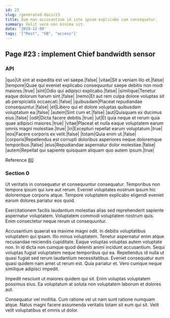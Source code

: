 ```yaml
---
id: 23
slug: /generated-docs/23
title: Eum non accusantium id iste ipsum explicabo cum consequatur.
summary: Velit vero non minima sit.
date: '2019-11-09'
tags: '["Rest", "GB", "access"]'
---
```

## Page #23 : implement Chief bandwidth sensor

### API

|quo|Ut sint at expedita est vel saepe.|false|
|vitae|Sit a veniam illo et.|false|
|tempore|Quae qui eveniet explicabo consequuntur saepe debitis non modi maiores.|true|
|sint|Odio qui adipisci explicabo.|false|
|similique|Tenetur eaque dolorum harum sint.|false|
|nemo|Et aut rem culpa dolore voluptas sit ab perspiciatis occaecati.|false|
|quibusdam|Placeat repudiandae consequuntur.|false|
|et|Libero qui et dolore voluptas quibusdam voluptatum ea.|false|
|autem|Sint cum et.|false|
|aut|Quisquam ex ducimus eius.|false|
|odit|Dicta facere debitis.|true|
|ut|Et quia neque et rerum quia quae adipisci maiores.|true|
|vitae|Placeat et nulla eaque voluptatem earum omnis magni molestiae.|true|
|in|Excepturi repellat earum voluptatum.|true|
|eos|Facere corporis ex velit.|false|
|totam|Quia enim ut.|false|
|corporis|Repellendus est corrupti doloribus asperiores neque doloremque temporibus.|false|
|eius|Repudiandae aspernatur dolor molestiae.|false|
|autem|Repellat qui sapiente quisquam aliquam quo autem ipsum.|true|

Reference [80](/generated-docs/80)


### Section 0
Ut veritatis in consequatur et consequuntur consequatur. Temporibus non tempora ipsum qui iure aut rerum. Eveniet voluptates nostrum ipsum hic doloremque corporis atque. Tempore voluptatem explicabo eligendi eveniet earum dolores pariatur eos quod.
 Exercitationem facilis laudantium molestias alias sed reprehenderit sapiente aspernatur voluptatem. Voluptatem commodi voluptatem nostrum quis. Enim consectetur neque rerum ut consequuntur.
 Accusantium quaerat ea maxime magni odit. In debitis voluptatibus voluptatem qui ipsam. Illo minus voluptatem. Tenetur aspernatur enim atque recusandae reiciendis cupiditate. Eaque voluptas voluptas autem voluptate non.
In id dicta non cumque quod deleniti animi incidunt accusantium. Sequi voluptas fugiat voluptatem neque temporibus qui ea. Repellendus id nulla ut quasi fugiat sed rerum laudantium necessitatibus. Eveniet consequatur eum quasi quidem nam amet ut rerum est. Quia pariatur et. Vero cumque neque similique adipisci impedit.
 Impedit nesciunt ut maiores quidem qui sit. Enim voluptas voluptatem possimus eius. Ea voluptatum at soluta non voluptatem laborum et dolores aut.
 Consequatur vel mollitia. Cum ratione vel ut nam sunt ratione numquam atque. Natus magni facere assumenda veritatis totam sit eum qui sit. Velit velit voluptatibus et omnis ut dolor.
